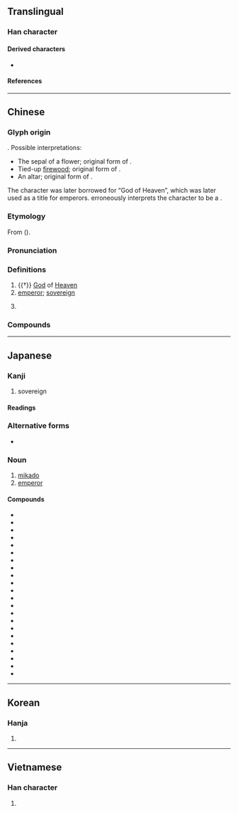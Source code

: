 {{character info}}
==Translingual==

===Han character===
{{Han char|rn=50|rad=巾|as=06|sn=9|four=00227|canj=YBLB|ids=⿱⿳亠丷冖巾}}

====Derived characters====
* {{l|mul|[[偙]], [[啼]], [[𭏅]], [[媂]], [[崹]], [[揥]], [[渧]], [[𭦽]], [[腣]], [[楴]], [[𬊱]], [[遆]], [[碲]], [[禘]], [[𮇱]], [[締]]([[缔]]), [[褅]], [[諦]]([[谛]]), [[𮙫]], [[蹄]], [[𮠺]], [[鍗]], [[𩋣]], [[𩤢]], [[䱱]]([[𬶤]]), [[𪕬]], [[𪖰]], [[𪯐]], [[䫕]], [[㡣]], [[鶙]], [[𨼨]], [[𪼀]], [[蒂]], [[啻]], [[㛳]], [[𪪶]], [[𬃨]]}}

====References====
{{Han ref|kx=0330.140|dkj=08865|dj=0636.060|hdz=10738.020|uh=5E1D}}

----

==Chinese==
{{zh-forms}}

===Glyph origin===
{{Han etym}}

{{liushu|p}}. Possible interpretations:
* The sepal of a flower; original form of {{och-l|蒂|stem; peduncle}}. {{attn|zh|may need explanation of why this may be unlikely http://blog.sina.com.cn/s/blog_4b41fa86010165ca.html}}
* Tied-up [[firewood]]; original form of {{och-l|禘}}.
* An altar; original form of {{och-l|禘}}.

The character was later borrowed for “God of Heaven”, which was later used as a title for emperors. ''{{w|Shuowen}}'' erroneously interprets the character to be a {{Han compound|丄|朿|ls=psc|c1=s|c2=p|t1=up; above|nocap=1}}.

===Etymology===
From {{inh|zh|sit-pro}} ({{zh-ref|Schuessler, 2007}}).

{{etystub|zh}}

===Pronunciation===
{{zh-pron
|m=dì
|m-s=di4
|dg=
|c=dai3
|c-t=ai1
|g=di4
|h=pfs=ti;gd=di4
|j=di3
|mb=di̿
|md=dá̤
|mn=tè
|mn-t=di3
|w=2ti
|x=di4
|mc=y
|oc=y
|ma=y
|cat=n
}}

===Definitions===
{{zh-hanzi}}

# {{†}} [[God]] of [[Heaven]]
# [[emperor]]; [[sovereign]]
# {{zh-short|帝國主義|[[imperialism]]}}
#: {{zh-x|反帝 鬥爭|anti-'''imperialism''' struggle}}

===Compounds===
{{zh-der|炎帝|皇帝|反帝|帝王|帝制|帝后|帝國|玉帝|天帝|上帝|三皇五帝|上帝教|二帝三王|五帝|亞述帝國|伏魔大帝|保生大帝|先帝|兒皇帝|剎帝利|印加帝國|后帝|土皇帝|大帝|大英帝國|太帝|奧匈帝國|帝京|帝位|帝俄|帝力|帝君|帝命|帝嚳|帝國主義|帝國大廈|帝堯|帝女|帝妃|帝室|帝宮|帝居|帝師|帝庭|帝德|帝星|帝業|帝王之道|帝王政治|帝王條款|帝皇|帝祚|帝虎|帝號|帝道|帝都|帝鄉|帝釋天|帝閽|帝闕|帝雉|平天大帝|廢帝|影帝|望帝|望帝啼鵑|末代皇帝|波斯帝國|洪憲帝制|火帝真君|玄天上帝|玉天大帝|玉皇上帝|玉皇大帝|白帝|白帝城|皇帝豆|真武大帝|稱帝|稱王稱帝|簡在帝心|羅馬帝國|義帝|胡天胡帝|蒙古帝國|西臺帝國|赤帝|赤帝子|遼天祚帝|關帝|關帝廟|關聖帝君|雩帝|魯魚帝虎|黃帝|黃帝乘龍|黑帝|龍孫帝子}}

----

==Japanese==

===Kanji===
{{ja-kanji|grade=c|rs=巾06}}

# sovereign

====Readings====
{{ja-readings
|goon=たい
|kanon=てい
|kun=みかど-
}}

===Alternative forms===
* {{ja-r|御%門|み%かど}}

===Noun===
{{ja-noun|みかど}}

# [[mikado]] {{gloss|emperor of Japan}}
# [[emperor]]

====Compounds====
{{der-top}}
* {{l|ja|賢帝}}
* {{l|ja|皇帝}}
* {{l|ja|五賢帝}}
* {{l|ja|女帝}}
* {{l|ja|新帝}}
* {{l|ja|先帝}}
* {{l|ja|大帝}}
* {{l|ja|帝釈}}
* {{l|ja|帝釈天}}
* {{l|ja|帝位}}
* {{l|ja|帝威}}
* {{l|ja|帝王}}
* {{l|ja|帝業}}
* {{l|ja|帝劇}}
* {{l|ja|帝国}}
* {{l|ja|帝座}}
* {{l|ja|帝室}}
* {{l|ja|帝城}}
* {{l|ja|帝政}}
* {{l|ja|帝大}}
* {{l|ja|帝都}}
* {{l|ja|幼帝}}
{{der-bottom}}

----

==Korean==

===Hanja===
{{ko-hanja/new|임금|제}}

# {{rfdef|ko|sort=巾06}}

----

==Vietnamese==

===Han character===
{{vi-hantu|[[đế]], [[đấy]], [[đê]], [[để]], [[đí]], [[đó]]|rs=巾06}}

# {{rfdef|vi|sort=巾06}}